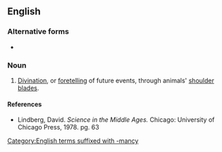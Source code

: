 ==English==

===Alternative forms===
* {{l|en|spatulamancy}}

===Noun===
{{en-noun|-}}

# [[divination|Divination]], or [[foretelling]] of future events, through animals' [[shoulder blade]]s.

====References====
* Lindberg, David. ''Science in the Middle Ages.'' Chicago: University of Chicago Press, 1978. {{ISBN|0226482324}} pg. 63

[[Category:English terms suffixed with -mancy]]